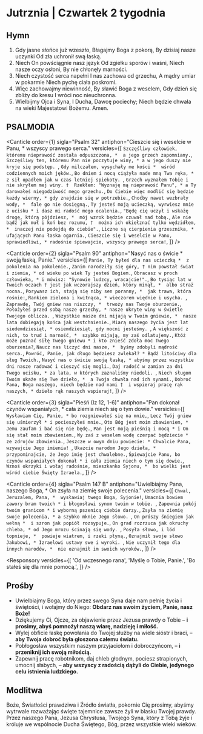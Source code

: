 # Jutrznia | Czwartek 2 tygodnia

<OpeningVersicle />

## Hymn

1.  Gdy jasne słońce już wzeszło,
    Błagajmy Boga z pokorą,
    By dzisiaj nasze uczynki
    Od zła uchronił swą łaską.
2.  Niech On powściągnie nasz język
    Od zgiełku sporów i waśni,
    Niech nasze oczy osłoni,
    By nie chłonęły marności.
3.  Niech czystość serca napełni
    I nas zachowa od grzechu,
    A mądry umiar w pokarmie
    Niech pychę ciała poskromi.
4.  Więc zachowajmy niewinność,
    By sławić Boga z weselem,
    Gdy dzień się zbliży do kresu
    I wróci noc nieuchronna.
5.  Wielbijmy Ojca i Syna,
    I Ducha, Dawcę pociechy;
    Niech będzie chwała na wieki
    Majestatowi Bożemu. Amen.

## PSALMODIA

<Canticle
  order={1}
  sigla="Psalm 32"
  antiphon="Cieszcie się i weselcie w Panu, * wszyscy prawego serca."
  versicles={[
    `Szczęśliwy człowiek, któremu nieprawość została odpuszczona, * 
a jego grzech zapomniany.`,
    `Szczęśliwy ten, któremu Pan nie poczytuje winy, *
a w jego duszy nie kryje się podstęp. `,
    `Gdy milczałem, wysychały me kości * 
wśród codziennych moich jęków.`,
    `Bo dniem i nocą ciążyła nade mną Twa ręka, *
z sił opadłem jak w czas letniej spiekoty. `,
    `Grzech wyznałem Tobie i nie skryłem mej winy. † 
Rzekłem: "Wyznaję mą nieprawość Panu", *
a Ty darowałeś niegodziwość mego grzechu.`,
    `Do Ciebie więc modlić się będzie każdy wierny, *
gdy znajdzie się w potrzebie.`,
    `Choćby nawet wezbrały wody, * 
fale go nie dosięgną.`,
    `Ty jesteś moją ucieczką, wyrwiesz mnie z ucisku *
i dasz mi radość mego ocalenia.`,
    `"Będę cię uczył i wskażę drogę, którą pójdziesz, * 
mój wzrok będzie czuwał nad tobą.`,
    `Ale nie bądź jak muł i koń bez rozumu, † 
można ich okiełznać tylko wędzidłem, * 
inaczej nie podejdą do ciebie".`,
    `Liczne są cierpienia grzesznika, * 
ufających Panu łaska ogarnia.`,
    `Cieszcie się i weselcie w Panu, sprawiedliwi, *
radośnie śpiewajcie, wszyscy prawego serca!`,
  ]}
/>

<Canticle
  order={2}
  sigla="Psalm 90"
  antiphon="Nasyć nas o świcie * swoją łaską, Panie."
  versicles={[
    `Panie, Ty byłeś dla nas ucieczką * 
z pokolenia na pokolenie.`,
    `Zanim narodziły się góry, †
nim powstał świat i ziemia, *
od wieku po wiek Ty jesteś Bogiem.`,
    `Obracasz w proch człowieka, *
i mówisz: "Synowie ludzcy, wracajcie!".`,
    `Bo tysiąc lat w Twoich oczach †
jest jak wczorajszy dzień, który minął, * 
albo straż nocna.`,
    `Porywasz ich, stają się niby sen poranny, * 
jak trawa, która rośnie:`,
    `Rankiem zielona i kwitnąca, *
wieczorem więdnie i usycha. `,
    `Zaprawdę, Twój gniew nas niszczy, * 
trwoży nas Twoje oburzenie.`,
    `Położyłeś przed sobą nasze grzechy, *
nasze ukryte winy w świetle Twojego oblicza. `,
    `Wszystkie nasze dni mijają w Twoim gniewie, * 
nasze lata dobiegają końca jak westchnienie.`,
    `Miarą naszego życia jest lat siedemdziesiąt, *
osiemdziesiąt, gdy mocni jesteśmy. `,
    `A większość z nich, to trud i marność, * 
szybko mijają, my zaś odlatujemy.`,
    `Któż może poznać siłę Twego gniewu *
i kto znieść zdoła moc Twego oburzenia?`,
    `Naucz nas liczyć dni nasze, * 
byśmy zdobyli mądrość serca.`,
    `Powróć, Panie, jak długo będziesz zwlekał? *
Bądź litościwy dla sług Twoich.`,
    `Nasyć nas o świcie swoją łaską, *
abyśmy przez wszystkie dni nasze radować i cieszyć się mogli.`,
    `Daj radość w zamian za dni Twego ucisku, *
za lata, w których zaznaliśmy niedoli. `,
    `Niech sługom Twoim ukaże się Twe dzieło, * 
a Twoja chwała nad ich synami.`,
    `Dobroć Pana, Boga naszego, niech będzie nad nami † 
i wspieraj pracę rąk naszych, *
dzieło rąk naszych wspieraj!`,
  ]}
/>

<Canticle
  order={3}
  sigla="Pieśń (Iz 12, 1-6)"
  antiphon="Pan dokonał czynów wspaniałych, * cała ziemia niech się o tym dowie."
  versicles={[
    `Wysławiam Cię, Panie, *
bo rozgniewałeś się na mnie,`,
    `Lecz Twój gniew się uśmierzył *
i pocieszyłeś mnie.`,
    `Oto Bóg jest moim zbawieniem, * 
Jemu zaufam i bać się nie będę.`,
    `Pan jest moją pieśnią i mocą *
i On się stał moim zbawieniem.`,
    `Wy zaś z weselem wodę czerpać będziecie * 
ze zdrojów zbawienia.`,
    `Jeszcze w owym dniu powiecie: *
Chwalcie Pana, wzywajcie Jego imienia! `,
    `Ukażcie narodom Jego dzieła, * 
przypominajcie, że Jego imię jest chwalebne.`,
    `Śpiewajcie Panu, bo czynów wspaniałych dokonał *
i cała ziemia niech o tym się dowie.`,
    `Wznoś okrzyki i wołaj radośnie, mieszkanko Syjonu, * 
bo wielki jest wśród ciebie Święty Izraela.`,
  ]}
/>

<Canticle
  order={4}
  sigla="Psalm 147 B"
  antiphon="Uwielbiajmy Pana, naszego Boga, * On zsyła na ziemię swoje polecenia."
  versicles={[
    `Chwal, Jeruzalem, Pana, * 
wysławiaj twego Boga, Syjonie!`,
    `Umacnia bowiem zawory bram twoich *
i błogosławi synom twoim w tobie. `,
    `Zapewnia pokój twoim granicom *
i wyborną pszenicą ciebie darzy.`,
    `Zsyła na ziemię swoje polecenia, *
a szybko mknie Jego słowo. `,
    `On prószy śniegiem jak wełną * 
i szron jak popiół rozsypuje.`,
    `On grad rozrzuca jak okruchy chleba, *
od Jego mrozu ścinają się wody. `,
    `Posyła słowo, i lód topnieje, * 
powieje wiatrem, i rzeki płyną.`,
    `Oznajmił swoje słowo Jakubowi, *
Izraelowi ustawy swe i wyroki. `,
    `Nie uczynił tego dla innych narodów, * 
nie oznajmił im swoich wyroków.`,
  ]}
/>

<Passage
  sigla="Rz 8, 18-21"
  passage="Sądzę, że cierpień teraźniejszych nie można stawiać na równi z chwałą, która ma się w nas objawić. Bo stworzenie z upragnieniem oczekuje objawienia się synów Bożych. Stworzenie bowiem zostało poddane marności – nie z własnej chęci, ale ze względu na Tego, który je poddał – w nadziei, że również i ono zostanie wyzwolone z niewoli zepsucia, by uczestniczyć w wolności i chwale dzieci Bożych."
/>

<Responsory
  versicles={[
    'Od wczesnego rana',
    'Myślę o Tobie, Panie.',
    'Bo stałeś się dla mnie pomocą.',
  ]}
/>

<Benedictus antiphon="Lud Boży otrzyma zbawienie * przez odpuszczenie grzechów." />

## Prośby

- Uwielbiajmy Boga, który przez swego Syna daje nam pełnię życia i świętości, i wołajmy do Niego: **Obdarz nas swoim życiem, Panie, nasz Boże!**
- Dziękujemy Ci, Ojcze, za objawienie przez Jezusa prawdy o Tobie – **i prosimy, abyś pomnożył naszą wiarę, nadzieję i miłość.**
- Wylej obficie łaskę powołania do Twojej służby na wiele sióstr i braci, – **aby Twoja dobroć była głoszona całemu światu.**
- Pobłogosław wszystkim naszym przyjaciołom i dobroczyńcom, – **i przeniknij ich swoją miłością.**
- Zapewnij pracę robotnikom, daj chleb głodnym, pociesz strapionych, umocnij słabych, – **aby wszyscy z radością dążyli do Ciebie, jedynego celu istnienia ludzkiego.**

<CustomIntercessions type="lauds" />

<KyrieEleison />

<LordsPrayer />

## Modlitwa

Boże, Światłości prawdziwa i Źródło światła, pokornie Cię prosimy, abyśmy wytrwale rozważając święte tajemnice zawsze żyli w blasku Twojej prawdy. Przez naszego Pana, Jezusa Chrystusa, Twojego Syna, który z Tobą żyje i króluje we wspólnocie Ducha Świętego, Bóg, przez wszystkie wieki wieków.

<Amen />

<BlessingAndConcludingVersicle />
